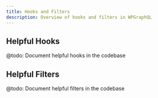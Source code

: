 ```yaml
---
title: Hooks and Filters
description: Overview of hooks and filters in WPGraphQL
---
```


## Helpful Hooks

@todo: Document helpful hooks in the codebase

## Helpful Filters

@todo: Document helpful filters in the codebase
